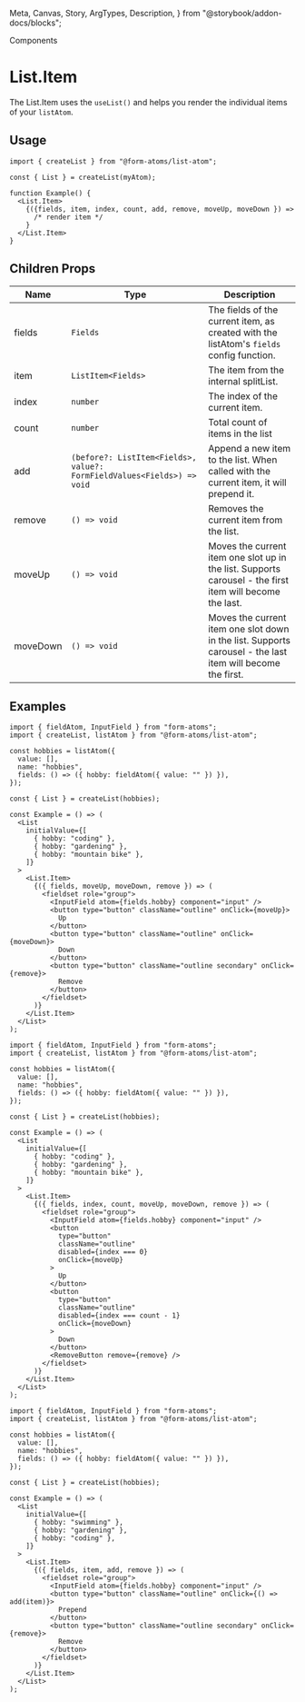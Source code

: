   Meta,
  Canvas,
  Story,
  ArgTypes,
  Description,
} from "@storybook/addon-docs/blocks";

<hgroup>

<p className="category">Components</p>

# List.Item

The List.Item uses the `useList()` and helps you render the individual items of your `listAtom`.

</hgroup>

## Usage

```tsx
import { createList } from "@form-atoms/list-atom";

const { List } = createList(myAtom);

function Example() {
  <List.Item>
    {({fields, item, index, count, add, remove, moveUp, moveDown }) =>
      /* render item */
    }
  </List.Item>
}
```

## Children Props

| Name     | Type                                                                   | Description                                                                                                |
| -------- | ---------------------------------------------------------------------- | ---------------------------------------------------------------------------------------------------------- |
| fields   | `Fields`                                                               | The fields of the current item, as created with the listAtom's `fields` config function.                   |
| item     | `ListItem<Fields>`                                                     | The item from the internal splitList.                                                                      |
| index    | `number`                                                               | The index of the current item.                                                                             |
| count    | `number`                                                               | Total count of items in the list                                                                           |
| add      | `(before?: ListItem<Fields>, value?: FormFieldValues<Fields>) => void` | Append a new item to the list. When called with the current item, it will prepend it.                      |
| remove   | `() => void`                                                           | Removes the current item from the list.                                                                    |
| moveUp   | `() => void`                                                           | Moves the current item one slot up in the list. Supports carousel - the first item will become the last.   |
| moveDown | `() => void`                                                           | Moves the current item one slot down in the list. Supports carousel - the last item will become the first. |

## Examples

<Example of={ItemStories.OrderingItems} >

```tsx
import { fieldAtom, InputField } from "form-atoms";
import { createList, listAtom } from "@form-atoms/list-atom";

const hobbies = listAtom({
  value: [],
  name: "hobbies",
  fields: () => ({ hobby: fieldAtom({ value: "" }) }),
});

const { List } = createList(hobbies);

const Example = () => (
  <List
    initialValue={[
      { hobby: "coding" },
      { hobby: "gardening" },
      { hobby: "mountain bike" },
    ]}
  >
    <List.Item>
      {({ fields, moveUp, moveDown, remove }) => (
        <fieldset role="group">
          <InputField atom={fields.hobby} component="input" />
          <button type="button" className="outline" onClick={moveUp}>
            Up
          </button>
          <button type="button" className="outline" onClick={moveDown}>
            Down
          </button>
          <button type="button" className="outline secondary" onClick={remove}>
            Remove
          </button>
        </fieldset>
      )}
    </List.Item>
  </List>
);
```

</Example>

<Example of={ItemStories.DisableCarouselOrdering} >

```tsx
import { fieldAtom, InputField } from "form-atoms";
import { createList, listAtom } from "@form-atoms/list-atom";

const hobbies = listAtom({
  value: [],
  name: "hobbies",
  fields: () => ({ hobby: fieldAtom({ value: "" }) }),
});

const { List } = createList(hobbies);

const Example = () => (
  <List
    initialValue={[
      { hobby: "coding" },
      { hobby: "gardening" },
      { hobby: "mountain bike" },
    ]}
  >
    <List.Item>
      {({ fields, index, count, moveUp, moveDown, remove }) => (
        <fieldset role="group">
          <InputField atom={fields.hobby} component="input" />
          <button
            type="button"
            className="outline"
            disabled={index === 0}
            onClick={moveUp}
          >
            Up
          </button>
          <button
            type="button"
            className="outline"
            disabled={index === count - 1}
            onClick={moveDown}
          >
            Down
          </button>
          <RemoveButton remove={remove} />
        </fieldset>
      )}
    </List.Item>
  </List>
);
```

</Example>

<Example of={ItemStories.Prepend} >

```tsx
import { fieldAtom, InputField } from "form-atoms";
import { createList, listAtom } from "@form-atoms/list-atom";

const hobbies = listAtom({
  value: [],
  name: "hobbies",
  fields: () => ({ hobby: fieldAtom({ value: "" }) }),
});

const { List } = createList(hobbies);

const Example = () => (
  <List
    initialValue={[
      { hobby: "swimming" },
      { hobby: "gardening" },
      { hobby: "coding" },
    ]}
  >
    <List.Item>
      {({ fields, item, add, remove }) => (
        <fieldset role="group">
          <InputField atom={fields.hobby} component="input" />
          <button type="button" className="outline" onClick={() => add(item)}>
            Prepend
          </button>
          <button type="button" className="outline secondary" onClick={remove}>
            Remove
          </button>
        </fieldset>
      )}
    </List.Item>
  </List>
);
```

</Example>
